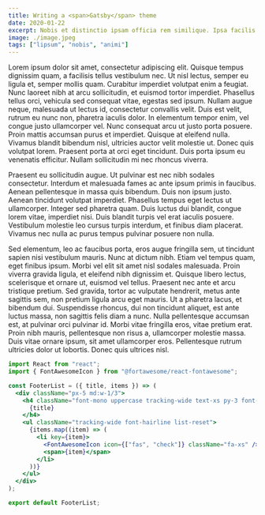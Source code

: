 ```yaml
---
title: Writing a <span>Gatsby</span> theme
date: 2020-01-22
excerpt: Nobis et distinctio ipsam officia rem similique. Ipsa facilis doloremque quos culpa similique quidem autem. Expedita doloribus.
image: ./image.jpeg
tags: ["lipsum", "nobis", "animi"]
---
```


Lorem ipsum dolor sit amet, consectetur adipiscing elit. Quisque tempus dignissim quam, a facilisis tellus vestibulum nec. Ut nisl lectus, semper eu ligula et, semper mollis quam. Curabitur imperdiet volutpat enim a feugiat. Nunc laoreet nibh at arcu sollicitudin, et euismod tortor imperdiet. Phasellus tellus orci, vehicula sed consequat vitae, egestas sed ipsum. Nullam augue neque, malesuada ut lectus id, consectetur convallis velit. Duis est velit, rutrum eu nunc non, pharetra iaculis dolor. In elementum tempor enim, vel congue justo ullamcorper vel. Nunc consequat arcu ut justo porta posuere. Proin mattis accumsan purus et imperdiet. Quisque at eleifend nulla. Vivamus blandit bibendum nisl, ultricies auctor velit molestie ut. Donec quis volutpat lorem. Praesent porta at orci eget tincidunt. Duis porta ipsum eu venenatis efficitur. Nullam sollicitudin mi nec rhoncus viverra.

Praesent eu sollicitudin augue. Ut pulvinar est nec nibh sodales consectetur. Interdum et malesuada fames ac ante ipsum primis in faucibus. Aenean pellentesque in massa quis bibendum. Duis non ipsum justo. Aenean tincidunt volutpat imperdiet. Phasellus tempus eget lectus ut ullamcorper. Integer sed pharetra quam. Duis luctus dui blandit, congue lorem vitae, imperdiet nisi. Duis blandit turpis vel erat iaculis posuere. Vestibulum molestie leo cursus turpis interdum, et finibus diam placerat. Vivamus nec nulla ac purus tempus pulvinar posuere non nulla.

Sed elementum, leo ac faucibus porta, eros augue fringilla sem, ut tincidunt sapien nisi vestibulum mauris. Nunc at dictum nibh. Etiam vel tempus quam, eget finibus ipsum. Morbi vel elit sit amet nisl sodales malesuada. Proin viverra gravida ligula, et eleifend nibh dignissim et. Quisque libero lectus, scelerisque et ornare ut, euismod vel tellus. Praesent nec ante et arcu tristique pretium. Sed gravida, tortor ac vulputate hendrerit, metus ante sagittis sem, non pretium ligula arcu eget mauris. Ut a pharetra lacus, et bibendum dui. Suspendisse rhoncus, dui non tincidunt aliquet, est ante luctus massa, non sagittis felis diam a nunc. Nulla pellentesque accumsan est, at pulvinar orci pulvinar id. Morbi vitae fringilla eros, vitae pretium erat. Proin nibh mauris, pellentesque non risus a, ullamcorper molestie massa. Duis vitae ornare ipsum, sit amet ullamcorper eros. Pellentesque rutrum ultricies dolor ut lobortis. Donec quis ultrices nisl.

```jsx live=true
import React from "react";
import { FontAwesomeIcon } from "@fortawesome/react-fontawesome";

const FooterList = ({ title, items }) => (
  <div className="px-5 md:w-1/3">
    <h4 className="font-mono uppercase tracking-wide text-xs py-3 font-hairline font-bold text-grey-600">
      {title}
    </h4>
    <ul className="tracking-wide font-hairline list-reset">
      {items.map((item) => (
        <li key={item}>
          <FontAwesomeIcon icon={["fas", "check"]} className="fa-xs" />
          <span>{item}</span>
        </li>
      ))}
    </ul>
  </div>
);

export default FooterList;
```
